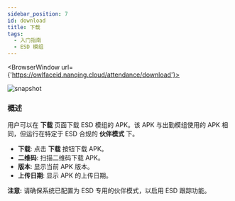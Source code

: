 ```yaml
---
sidebar_position: 7
id: download
title: 下载
tags:
  - 入门指南
  - ESD 模组
---
```



<BrowserWindow url={'https://owlfaceid.nanqing.cloud/attendance/download'}>

![snapshot](/assets/attendance/download.png)

</BrowserWindow>

### 概述

用户可以在 **下载** 页面下载 ESD 模组的 APK。该 APK 与出勤模组使用的 APK 相同，但运行在特定于 ESD 合规的 **伙伴模式** 下。

- **下载**: 点击 **下载** 按钮下载 APK。
- **二维码**: 扫描二维码下载 APK。
- **版本**: 显示当前 APK 版本。
- **上传日期**: 显示 APK 的上传日期。

**注意:** 请确保系统已配置为 ESD 专用的伙伴模式，以启用 ESD 跟踪功能。
